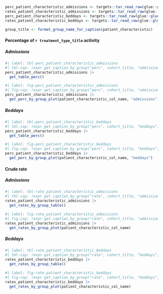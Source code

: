 ```r
perc_patient_characteristic_admissions <- targets::tar_read_raw(glue::glue("perc_{patient_characteristic}_{cohort}_admissions"))
rates_patient_characteristic_admissions <- targets::tar_read_raw(glue::glue("rates_{patient_characteristic}_{cohort}_admissions"))
perc_patient_characteristic_beddays <- targets::tar_read_raw(glue::glue("perc_{patient_characteristic}_{cohort}_beddays"))
rates_patient_characteristic_beddays <- targets::tar_read_raw(glue::glue("rates_{patient_characteristic}_{cohort}_beddays"))
```

```r
group_title <- format_group_name_for_caption(patient_characteristic)
```


::: panel-tabset
#### Percentage of `r treatment_type_title` activity

::: panel-tabset
##### Admissions

```r
#| label: tbl-perc_patient_characteristic_admissions
#| tbl-cap: !expr get_caption_by_group("perc", cohort_title, "admissions", group_title, treatment_type)
perc_patient_characteristic_admissions |>
  get_table_perc() 
```

```r
#| label: fig-perc_patient_characteristic_admissions
#| fig-cap: !expr get_caption_by_group("perc", cohort_title, "admissions", group_title, treatment_type)
perc_patient_characteristic_admissions |>
  get_perc_by_group_plot(patient_characteristic_col_name, "admissions")
```

##### Beddays

```r
#| label: tbl-perc_patient_characteristic_beddays
#| tbl-cap: !expr get_caption_by_group("perc", cohort_title, "beddays", group_title, treatment_type)
perc_patient_characteristic_beddays |>
  get_table_perc() 
```

```r
#| label: fig-perc_patient_characteristic_beddays
#| fig-cap: !expr get_caption_by_group("perc", cohort_title, "beddays", group_title, treatment_type)
perc_patient_characteristic_beddays |>
  get_perc_by_group_plot(patient_characteristic_col_name, "beddays")
```
:::

#### Crude rate

::: panel-tabset
##### Admissions

```r
#| label: tbl-rate_patient_characteristic_admissions
#| tbl-cap: !expr get_caption_by_group("rate", cohort_title, "admissions", group_title)
rates_patient_characteristic_admissions |>
  get_rates_by_group_table() 
```

```r
#| label: fig-rate_patient_characteristic_admissions
#| fig-cap: !expr get_caption_by_group("rate", cohort_title, "admissions", group_title)
rates_patient_characteristic_admissions |>
  get_rates_by_group_plot(patient_characteristic_col_name)
```

##### Beddays

```r
#| label: tbl-rate_patient_characteristic_beddays
#| tbl-cap: !expr get_caption_by_group("rate", cohort_title, "beddays", group_title)
rates_patient_characteristic_beddays |>
  get_rates_by_group_table() 
```

```r
#| label: fig-rate_patient_characteristic_beddays
#| fig-cap: !expr get_caption_by_group("rate", cohort_title, "beddays", group_title)
rates_patient_characteristic_beddays |>
  get_rates_by_group_plot(patient_characteristic_col_name)
```

:::
:::
